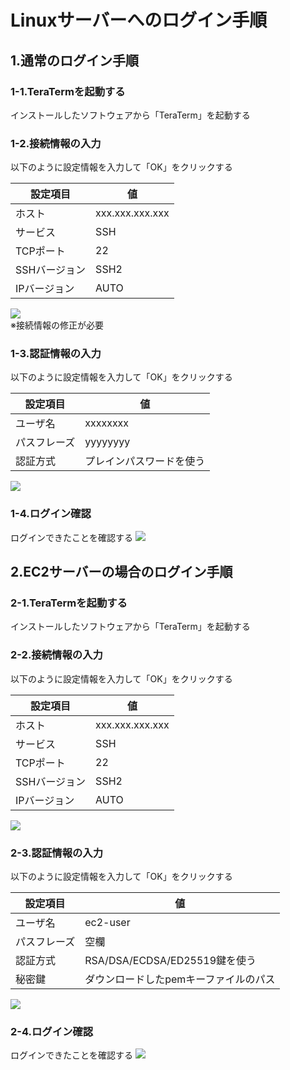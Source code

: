 # Linuxサーバーへのログイン手順
## 1.通常のログイン手順
### 1-1.TeraTermを起動する
インストールしたソフトウェアから「TeraTerm」を起動する
### 1-2.接続情報の入力
以下のように設定情報を入力して「OK」をクリックする

| 設定項目 | 値 |
| ------- | ------- |
| ホスト | xxx.xxx.xxx.xxx |
| サービス | SSH |
| TCPポート | 22 |
| SSHバージョン | SSH2 |
| IPバージョン | AUTO |
![](./login_procedure_linux_login_1.png)  
※接続情報の修正が必要

### 1-3.認証情報の入力
以下のように設定情報を入力して「OK」をクリックする

| 設定項目 | 値 |
| ------- | ------- |
| ユーザ名| xxxxxxxx |
| パスフレーズ | yyyyyyyy |
| 認証方式 | プレインパスワードを使う |
![](./login_procedure_linux_login_2.png)

### 1-4.ログイン確認
ログインできたことを確認する
![](./login_procedure_linux_login_3.png)


## 2.EC2サーバーの場合のログイン手順
### 2-1.TeraTermを起動する
インストールしたソフトウェアから「TeraTerm」を起動する
### 2-2.接続情報の入力
以下のように設定情報を入力して「OK」をクリックする

| 設定項目 | 値 |
| ------- | ------- |
| ホスト | xxx.xxx.xxx.xxx |
| サービス | SSH |
| TCPポート | 22 |
| SSHバージョン | SSH2 |
| IPバージョン | AUTO |
![](./login_procedure_linux_login_1.png)

### 2-3.認証情報の入力
以下のように設定情報を入力して「OK」をクリックする

| 設定項目 | 値 |
| ------- | ------- |
| ユーザ名| ec2-user |
| パスフレーズ | 空欄 |
| 認証方式 | RSA/DSA/ECDSA/ED25519鍵を使う |
| 秘密鍵 | ダウンロードしたpemキーファイルのパス |
![](./login_procedure_linux_ec2_login_2.png)

### 2-4.ログイン確認
ログインできたことを確認する
![](./login_procedure_linux_login_3.png)